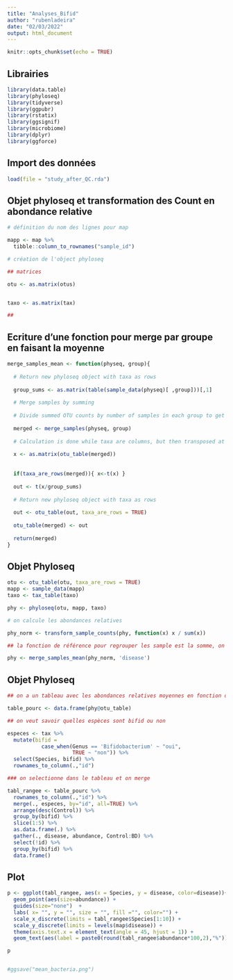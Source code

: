 ```yaml
---
title: "Analyses_Bifid"
author: "rubenladeira"
date: "02/03/2022"
output: html_document
---
```


```r
knitr::opts_chunk$set(echo = TRUE)
```

## Librairies

```r

library(data.table)
library(phyloseq)
library(tidyverse)
library(ggpubr)
library(rstatix)
library(ggsignif)
library(microbiome)
library(dplyr)
library(ggforce)

```

## Import des données

```r

load(file = "study_after_QC.rda")

```


## Objet phyloseq et transformation des Count en abondance relative

```r

# définition du nom des lignes pour map

mapp <- map %>% 
  tibble::column_to_rownames("sample_id") 

# création de l'object phyloseq

## matrices

otu <- as.matrix(otus)


taxo <- as.matrix(tax)

##

```

## Ecriture d'une fonction pour merge par groupe en faisant la moyenne

```r

merge_samples_mean <- function(physeq, group){
  
  # Return new phyloseq object with taxa as rows
  
  group_sums <- as.matrix(table(sample_data(physeq)[ ,group]))[,1]
  
  # Merge samples by summing
  
  # Divide summed OTU counts by number of samples in each group to get mean
  
  merged <- merge_samples(physeq, group)
  
  # Calculation is done while taxa are columns, but then transposed at the end
  
  x <- as.matrix(otu_table(merged))
  
  
  if(taxa_are_rows(merged)){ x<-t(x) }
  
  out <- t(x/group_sums)
  
  # Return new phyloseq object with taxa as rows
  
  out <- otu_table(out, taxa_are_rows = TRUE)
  
  otu_table(merged) <- out
  
  return(merged)
}

```

## Objet Phyloseq

```r

otu <- otu_table(otu, taxa_are_rows = TRUE)
mapp <- sample_data(mapp)
taxo <- tax_table(taxo)

phy <- phyloseq(otu, mapp, taxo)

# on calcule les abondances relatives

phy_norm <- transform_sample_counts(phy, function(x) x / sum(x))

## la fonction de référence pour regrouper les sample est la somme, on doit dc normaliser les lignes pour chaque groupe

phy <- merge_samples_mean(phy_norm, 'disease')

```


## Objet Phyloseq

```r

## on a un tableau avec les abondances relatives moyennes en fonction des catégories

table_pourc <- data.frame(phy@otu_table)

## on veut savoir quelles espèces sont bifid ou non

especes <- tax %>%
  mutate(bifid =
           case_when(Genus == 'Bifidobacterium' ~ "oui", 
                     TRUE ~ "non")) %>%
  select(Species, bifid) %>%
  rownames_to_column(.,"id")

### on selectionne dans le tableau et on merge

tabl_rangee <- table_pourc %>%
  rownames_to_column(.,"id") %>%
  merge(., especes, by="id", all=TRUE) %>%
  arrange(desc(Control)) %>% 
  group_by(bifid) %>%
  slice(1:5) %>%
  as.data.frame(.) %>%
  gather(., disease, abundance, Control:BD) %>%
  select(!id) %>%
  group_by(bifid) %>%
  data.frame()


```


## Plot

```r



  
p <- ggplot(tabl_rangee, aes(x = Species, y = disease, color=disease))+
  geom_point(aes(size=abundance)) +
  guides(size="none")  +
  labs( x= "", y = "", size = "", fill ="", color="") +
  scale_x_discrete(limits = tabl_rangee$Species[1:10]) +
  scale_y_discrete(limits = levels(map$disease)) +
  theme(axis.text.x = element_text(angle = 45, hjust = 1)) +
  geom_text(aes(label = paste0(round(tabl_rangee$abundance*100,2),"%")), vjust=-1.5)

p


#ggsave("mean_bacteria.png")

```



